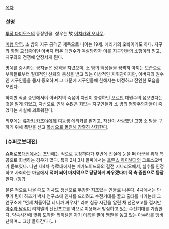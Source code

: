[[목차]]

=== 설명 === 
[[투장 다이모스]]의 등장인물. 성우는 故 [[이치카와 오사무]].

[[미형 악역]]. 소 밤의 지구 공격군 제독으로 나이는 19세. 에리카의 오빠이기도 하다.
지구와 화평 교섭중이던 아버지 리온 대원수가 독살당하자 이를 지구인들의 소행이라 믿고, 지구와의 전쟁에 앞장서게 된다.

명예를 중시하는 긍지높은 성격을 지녔으며, 소 밤의 백성들을 끔찍히 아끼는 모습으로 부하들로부터 절대적인 신뢰와 충성을 받고 있는 이상적인 지휘관이지만, 아버지의 원수인 지구인들을 몹시 증오하며 그 때문에 지구인들에 한해서는 비정하고 잔인한 모습을 보인다.

하지만 작품 종반에서야 아버지의 죽음이 자신이 충성하던 [[오르반]] 대원수의 음모였다는 것을 알게 되었고, 자신으로 인해 수많은 죄없는 지구인들과 소 밤의 평화주의자들이 죽었다는 사실에 괴로워한다.

최후에는 [[류자키 카즈야]]에게 여동생 에리카를 맡기고, 자신이 사랑했던 고향 소 밤을 구하기 위해 폭탄을 싣고 [[동귀어진|목성으로 돌진해 장렬히 산화]]한다.

=== [슈퍼로봇대전] ===
[[슈퍼로봇대전]]에서는 초반에는 적으로 등장하다가 후반에 진실에 눈을 떠 아군을 위해 특공으로 희생하는 경우가 많다. 특히 2차,3차 알파에서는 [[프린스 하이넬]]과의 크로스오버가 돋보였다. 다만 제4차 슈로대에서는 메가노이드와의 결전 시나리오에서, 실수를 인정하고 사죄하는 마음에서 '''적이 되어 마지막으로 당당하게 싸우겠다'''며 '''적 측 증원으로 등장'''한다. (읭?)

물론 적으로 나올 때도 기사도 정신으로 무장한 지조있는 인물로 나온다. 4차에서는 단쿠가 팀이 하즈키 박사 연구소에 인사를 드리려고 수전기대를 끌고 출타를 나가는데 그 연구소에 "언제 쳐들어갈 테니까 싸우자" 라며 침공 시간을 알린 채 선전포고를 걸지만 [[아수라 남작]]이 리히텔의 선전포고를 역으로 이용해서 방심하고 있는 수전기대를 기습한다. 약속시간에 맞춰 도착한 리히텔은 자기 이름을 팔아 깽판을 놓고 있는 아수라를 맹비난하며... 그냥 돌아간다 (...)
